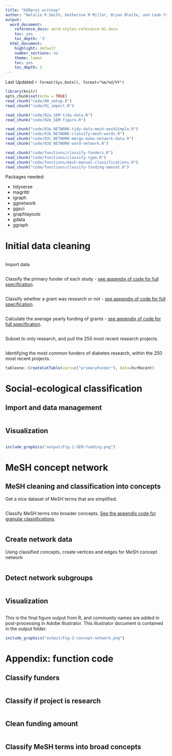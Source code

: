 ```yaml
---
title: "HSRproj writeup"
author: "Natalie R Smith, Katherine M Miller, Bryan Blette, and Leah Frerichs"
output:
  word_document:
    reference_docx: word-styles-reference-01.docx
    toc: yes
    toc_depth: '3'
  html_document:
    highlight: default
    number_sections: no
    theme: lumen
    toc: yes
    toc_depth: 3
---
```



Last Updated `r format(Sys.Date(), format="%m/%d/%Y")`


```r
library(knitr)
opts_chunk$set(echo = TRUE)
read_chunk("code/00_setup.R")
read_chunk("code/01_import.R")

read_chunk("code/02a_SEM-tidy-data.R")
read_chunk("code/02b_SEM-figure.R")

read_chunk("code/03a_NETWORK-tidy-data-mesh-meshSimple.R")
read_chunk("code/03b_NETWORK-classify-mesh-words.R")
read_chunk("code/03c_NETWORK-merge-make-network-data.R")
read_chunk("code/03d_NETWORK-word-network.R")

read_chunk("code/functions/classify-funders.R")
read_chunk("code/functions/classify-type.R")
read_chunk("code/functions/mesh-manual-classifications.R")
read_chunk("code/functions/classify-funding-amount.R")
```


Packages needed: 

+ tidyverse
+ magrittr
+ igraph
+ ggnetwork
+ ggsci
+ graphlayouts
+ gdata
+ ggraph

# Initial data cleaning

```r
```

Import data
```r
```

Classify the primary funder of each study - [see appendix of code for full specification](#funder).
```r
```

Classify whether a grant was research or not - [see appendix of code for full specification](#research). 
```r
```

Calculate the average yearly funding of grants - [see appendix of code for full specification](#fundingamt). 
```r
```


Subset to only research, and pull the 250 most recent research projects. 
```r
```


Identifying the most common funders of diabetes research, within the 250 most recent projects. 
```r
tableone::CreateCatTable(vars=c("primaryFunder"), data=hsrRecent)
```


# Social-ecological classification

## Import and data management
```r
```


## Visualization 
```r
```

```r
include_graphics("output/Fig-1-SEM-funding.png")
```



# MeSH concept network

## MeSH cleaning and classification into concepts
Get a nice dataset of MeSH terms that are simplified. 
```r
```

Classify MeSH terms into broader concepts. [See the appendix code for granular classifications](#concepts).
```r
```


## Create network data
Using classified concepts, create vertices and edges for MeSH concept network
```r
```

## Detect network subgroups
```r
```

## Visualization
```r
```

This is the final figure output from R, and community names are added in post-processing in Adobe Illustrator. This illustrator document is contained in the output folder. 
```r
include_graphics("output/Fig-2-concept-network.png")
```


# Appendix: function code

## Classify funders {#funder}
```r
```

## Classify if project is research {#research}
```r
```

## Clean funding amount {#fundingamt}
```r
```

## Classify MeSH terms into broad concepts {#concepts}
```r
```





